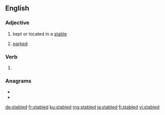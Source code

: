 ==English==

===Adjective===
{{en-adj|-}}

# kept or located in a [[stable]]
# {{lb|en|rail transport|of a rail vehicle}} [[parked]]

===Verb===
{{head|en|verb form}}

# {{en-past of|stable}}

===Anagrams===
* {{l|en|baldest}}
* {{l|en|blasted}}

[[de:stabled]]
[[fr:stabled]]
[[ku:stabled]]
[[mg:stabled]]
[[ja:stabled]]
[[fi:stabled]]
[[vi:stabled]]